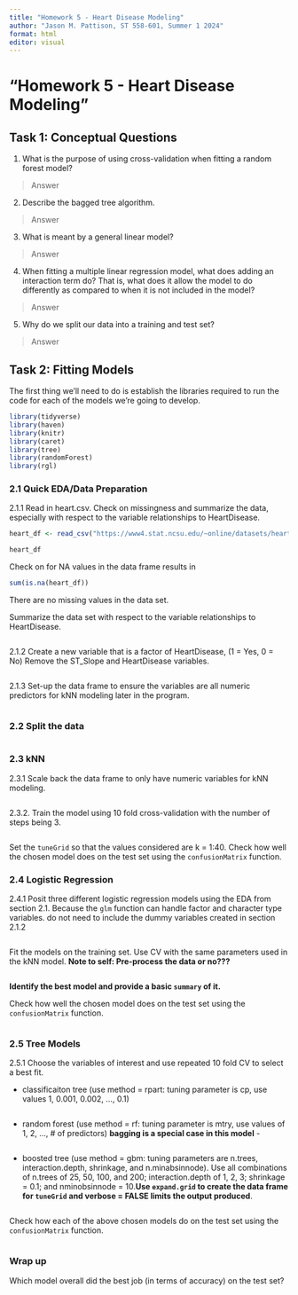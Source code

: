 ```yaml
---
title: "Homework 5 - Heart Disease Modeling"
author: "Jason M. Pattison, ST 558-601, Summer 1 2024"
format: html
editor: visual
---
```


# "Homework 5 - Heart Disease Modeling"

## Task 1: Conceptual Questions

1.  What is the purpose of using cross-validation when fitting a random forest model?

> Answer

2.  Describe the bagged tree algorithm.

> Answer

3.  What is meant by a general linear model?

> Answer

4.  When fitting a multiple linear regression model, what does adding an interaction term do? That is, what does it allow the model to do differently as compared to when it is not included in the model?

> Answer

5.  Why do we split our data into a training and test set?

> Answer

## Task 2: Fitting Models

The first thing we'll need to do is establish the libraries required to run the code for each of the models we're going to develop.

```r

library(tidyverse)
library(haven)
library(knitr)
library(caret)
library(tree)
library(randomForest)
library(rgl) 

```

### 2.1 Quick EDA/Data Preparation

2.1.1 Read in heart.csv. Check on missingness and summarize the data, especially with respect to the variable relationships to HeartDisease.

```r

heart_df <- read_csv("https://www4.stat.ncsu.edu/~online/datasets/heart.csv", show_col_types = FALSE)

heart_df

```

Check on for NA values in the data frame results in

```r

sum(is.na(heart_df))

```

There are no missing values in the data set.

Summarize the data set with respect to the variable relationships to HeartDisease.

```r



```

2.1.2 Create a new variable that is a factor of HeartDisease, (1 = Yes, 0 = No) Remove the ST_Slope and HeartDisease variables.

```r



```

2.1.3 Set-up the data frame to ensure the variables are all numeric predictors for kNN modeling later in the program.

```r



```

### 2.2 Split the data

```r



```

### 2.3 kNN

2.3.1 Scale back the data frame to only have numeric variables for kNN modeling.

```r



```

2.3.2. Train the model using 10 fold cross-validation with the number of steps being 3.

```r



```

Set the `tuneGrid` so that the values considered are k = 1:40. Check how well the chosen model does on the test set using the `confusionMatrix` function.

### 2.4 Logistic Regression

2.4.1 Posit three different logistic regression models using the EDA from section 2.1. Because the `glm` function can handle factor and character type variables. do not need to include the dummy variables created in section 2.1.2

```r



```

Fit the models on the training set. Use CV with the same parameters used in the kNN model. **Note to self: Pre-process the data or no???**

```r



```

**Identify the best model and provide a basic `summary` of it.**

Check how well the chosen model does on the test set using the `confusionMatrix` function.

```r



```

### 2.5 Tree Models

2.5.1 Choose the variables of interest and use repeated 10 fold CV to select a best fit.

-   classificaiton tree (use method = rpart: tuning parameter is cp, use values 1, 0.001, 0.002, ..., 0.1)

```r



```

-   random forest (use method = rf: tuning parameter is mtry, use values of 1, 2, ..., \# of predictors) **bagging is a special case in this model** -

```r



```

-   boosted tree (use method = gbm: tuning parameters are n.trees, interaction.depth, shrinkage, and n.minabsinnode). Use all combinations of n.trees of 25, 50, 100, and 200; interaction.depth of 1, 2, 3; shrinkage = 0.1; and nminobsinnode = 10.**Use `expand.grid` to create the data frame for `tuneGrid` and verbose = FALSE limits the output produced**.

```r



```

Check how each of the above chosen models do on the test set using the `confusionMatrix` function.

```r



```

### Wrap up

Which model overall did the best job (in terms of accuracy) on the test set?
